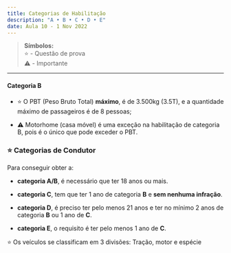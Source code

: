 ---
title: Categorias de Habilitação
description: "A • B • C • D • E"
date: Aula 10 - 1 Nov 2022
---

> **Símbolos:** <br/> ⭐ - Questão de prova <br/> ⚠️ - Importante

---


#### Categoria B

  - ⭐ O PBT (Peso Bruto Total) **máximo**, é de 3.500kg (3.5T), e a quantidade máximo de passageiros é de 8 pessoas;

  - ⚠️ Motorhome (casa móvel) é uma exceção na habilitação de categoria B, pois é o único que pode exceder o PBT.


### ⭐ Categorias de Condutor

Para conseguir obter a:

- **categoria A/B**, é necessário que ter 18 anos ou mais. 

- **categoria C**, tem que ter 1 ano de categoria **B** e **sem nenhuma infração**. 

- **categoria D**, é preciso ter pelo menos 21 anos e ter no mínimo 2 anos de categoria **B** ou 1 ano de **C**.

- **categoria E**, o requisito é ter pelo menos 1 ano de **C**.


⭐ Os veículos se classificam em 3 divisões: Tração, motor e espécie


